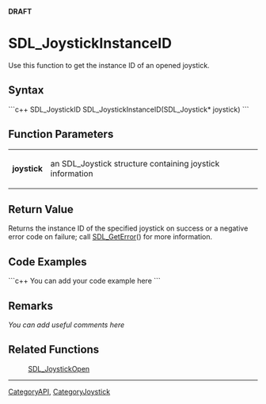 <!-- # page was renamed from SDL_JoystickIndex -->
'''DRAFT'''

= SDL_JoystickInstanceID =
Use this function to get the instance ID of an opened joystick.


== Syntax ==
```c++
SDL_JoystickID SDL_JoystickInstanceID(SDL_Joystick* joystick)
```

== Function Parameters ==
{|
|'''joystick'''
|an SDL_Joystick structure containing joystick information
|}

== Return Value ==
Returns the instance ID of the specified joystick on success or a negative error code on failure; call [[SDL_GetError]]() for more information.

== Code Examples ==
```c++
You can add your code example here
```

== Remarks ==
''You can add useful comments here''

== Related Functions ==
:[[SDL_JoystickOpen]]

----
[[CategoryAPI]], [[CategoryJoystick]]
